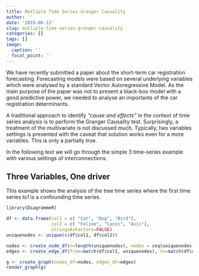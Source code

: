 ```yaml
---
title: Mutliple Time Series Granger Causality
author: ''
date: '2019-06-12'
slug: mutliple-time-series-granger-causality
categories: []
tags: []
image:
  caption: ''
  focal_point: ''
---
```


We have recently submitted a paper about the short-term car registration forecasting. Forecasting models were based on several underlying variables which were analysed by a standard Vector Autoregressive Model. As the main purpose of the paper was not to present a black-box model with a good predictive power, we needed to analyse an importants of the car registration determinants.

A traditional approach to identify *"cause and effects"* in the context of time series analysis is to perform the Granger Causality test. Surprisingly, a treatment of the multivariate is not discussed much. Typically, two variables settings is presented with the caveat that solution works even for a more variables. This is only a partially true.

In the following text we will go through the simple 3 time-series example with various settings of interconnections.

## Three Variables, One driver

This example shows the analysis of the tree time series where the first time series *ts1* is a confounding time series.

```r
library(DiagrammeR)

df <- data.frame(col1 = c( "Cat", "Dog", "Bird"),
                 col2 = c( "Feline", "Canis", "Avis"), 
                 stringsAsFactors=FALSE)
uniquenodes <- unique(c(df$col1, df$col2))

nodes <- create_node_df(n=length(uniquenodes), nodes = seq(uniquenodes), type="number", label=uniquenodes)
edges <- create_edge_df(from=match(df$col1, uniquenodes), to=match(df$col2, uniquenodes), rel="related")

g <- create_graph(nodes_df=nodes, edges_df=edges)
render_graph(g)

```